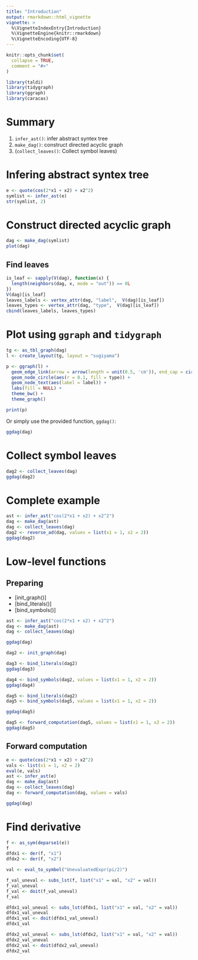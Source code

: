 ```yaml
---
title: "Introduction"
output: rmarkdown::html_vignette
vignette: >
  %\VignetteIndexEntry{Introduction}
  %\VignetteEngine{knitr::rmarkdown}
  %\VignetteEncoding{UTF-8}
---
```


```r
knitr::opts_chunk$set(
  collapse = TRUE,
  comment = "#>"
)
```

```r
library(taldi)
library(tidygraph)
library(ggraph)
library(caracas)
```

# Summary

1. `infer_ast()`: infer abstract syntex tree
2. `make_dag()`: construct directed acyclic graph
3. (`collect_leaves()`: Collect symbol leaves)

# Infering abstract syntex tree

```r
e <- quote(cos(2*x1 + x2) + x2^2)
symlist <- infer_ast(e)
str(symlist, 2)
```

# Construct directed acyclic graph

```r
dag <- make_dag(symlist)
plot(dag)
```

## Find leaves

```r
is_leaf <- sapply(V(dag), function(x) {
  length(neighbors(dag, x, mode = "out")) == 0L
})
V(dag)[is_leaf]
leaves_labels <- vertex_attr(dag, "label",  V(dag)[is_leaf])
leaves_types <- vertex_attr(dag, "type",  V(dag)[is_leaf])
cbind(leaves_labels, leaves_types)
```


# Plot using `ggraph` and `tidygraph`

```r
tg <- as_tbl_graph(dag)
l <- create_layout(tg, layout = "sugiyama")

p <- ggraph(l) + 
  geom_edge_link(arrow = arrow(length = unit(0.5, 'cm')), end_cap = circle(0.5, 'cm')) + 
  geom_node_circle(aes(r = 0.1, fill = type)) + 
  geom_node_text(aes(label = label)) + 
  labs(fill = NULL) + 
  theme_bw() + 
  theme_graph()

print(p)  
```

Or simply use the provided function, `ggdag()`:

```r
ggdag(dag)
```


# Collect symbol leaves

```r
dag2 <- collect_leaves(dag)
ggdag(dag2)
```


# Complete example

```r
ast <- infer_ast("cos(2*x1 + x2) + x2^2")
dag <- make_dag(ast)
dag <- collect_leaves(dag)
dag2 <- reverse_ad(dag, values = list(x1 = 1, x2 = 2))
ggdag(dag2)
```

# Low-level functions

## Preparing

* [init_graph()]
* [bind_literals()]
* [bind_symbols()]

```r
ast <- infer_ast("cos(2*x1 + x2) + x2^2")
dag <- make_dag(ast)
dag <- collect_leaves(dag)
```

```r
ggdag(dag)
```


```r
dag2 <- init_graph(dag)
```

```r
dag3 <- bind_literals(dag2)
ggdag(dag3)
```


```r
dag4 <- bind_symbols(dag2, values = list(x1 = 1, x2 = 2))
ggdag(dag4)
```


```r
dag5 <- bind_literals(dag2)
dag5 <- bind_symbols(dag5, values = list(x1 = 1, x2 = 2))
```

```r
ggdag(dag5)
```


```r
dag5 <- forward_computation(dag5, values = list(x1 = 1, x2 = 2))
ggdag(dag5)
```


## Forward computation

```r
e <- quote(cos(2*x1 + x2) + x2^2)
vals <- list(x1 = 1, x2 = 2)
eval(e, vals)
ast <- infer_ast(e)
dag <- make_dag(ast)
dag <- collect_leaves(dag)
dag <- forward_computation(dag, values = vals)
```

```r
ggdag(dag)
```


# Find derivative

```r
f <- as_sym(deparse1(e))
f
dfdx1 <- der(f, "x1")
dfdx2 <- der(f, "x2")
```

\begin{align}
  f(x_1, x_2) &= `r tex(f)` \\
  \frac{\partial f}{\partial x_1} &= `r tex(dfdx1)` \\
  \frac{\partial f}{\partial x_2} &= `r tex(dfdx2)`
\end{align}

```r
val <- eval_to_symbol("UnevaluatedExpr(pi/2)")

f_val_uneval <- subs_lst(f, list("x1" = val, "x2" = val))
f_val_uneval
f_val <- doit(f_val_uneval)
f_val

dfdx1_val_uneval <- subs_lst(dfdx1, list("x1" = val, "x2" = val))
dfdx1_val_uneval
dfdx1_val <- doit(dfdx1_val_uneval)
dfdx1_val

dfdx2_val_uneval <- subs_lst(dfdx2, list("x1" = val, "x2" = val))
dfdx2_val_uneval
dfdx2_val <- doit(dfdx2_val_uneval)
dfdx2_val
```

\begin{align}
  f\left (`r tex(val)`, `r tex(val)` \right ) 
    &= `r tex(f_val_uneval)` 
     = `r tex(f_val)`  \\
  \frac{\partial f}{\partial x_1} \Bigg \vert_{x_1 = x_2 = `r tex(val)`}
    &= `r tex(dfdx1_val_uneval)` 
     = `r tex(dfdx1_val)`  \\
  \frac{\partial f}{\partial x_2} \Bigg \vert_{x_1 = x_2 = `r tex(val)`}
    &= `r tex(dfdx2_val_uneval)` 
     = `r tex(dfdx2_val)`
\end{align}

